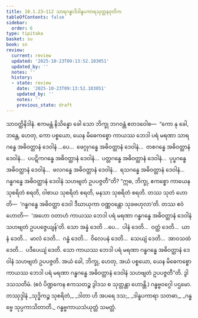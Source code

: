 ```yaml
---
title: 10.1.23–112 သာရဂန္ဓာဒိဒါနူပကာရသုတ္တနဝုတိက
tableOfContents: false
sidebar:
  order: 6
type: tipitaka
basket: su
book: sn
review:
  current: review
  updated: '2025-10-23T09:13:52.103051'
  updated_by: ''
  notes: ''
  history:
  - state: review
    date: '2025-10-23T09:13:52.103051'
    updated_by: ''
    notes: ''
    previous_state: draft
---
```



<ReviewStatus review={frontmatter.review} showDetails={true} />

<HypothesisAnnotation frontmatter={frontmatter} />

<DynamicBreadcrumb />

<Division number="460–549" book="sn" e="ch" v="18" p="346">

<Paragraph number="1210" book="sn">
သာဝတ္ထိနိဒါနံ. ဧကမန္တံ နိသိန္နော ခေါ သော ဘိက္ခု ဘဂဝန္တံ ဧတဒဝေါစ—  “ကော နု ခေါ, ဘန္တေ, ဟေတု, ကော ပစ္စယော, ယေန မိဓေကစ္စော ကာယဿ ဘေဒါ ပရံ မရဏာ သာရဂန္ဓေ အဓိဝတ္ထာနံ ဒေဝါနံ …ပေ…  ဖေဂ္ဂုဂန္ဓေ အဓိဝတ္ထာနံ ဒေဝါနံ…  တစဂန္ဓေ အဓိဝတ္ထာနံ ဒေဝါနံ…  ပပဋိကဂန္ဓေ အဓိဝတ္ထာနံ ဒေဝါနံ…  ပတ္တဂန္ဓေ အဓိဝတ္ထာနံ ဒေဝါနံ…  ပုပ္ဖဂန္ဓေ အဓိဝတ္ထာနံ ဒေဝါနံ…  ဖလဂန္ဓေ အဓိဝတ္ထာနံ ဒေဝါနံ…  ရသဂန္ဓေ အဓိဝတ္ထာနံ ဒေဝါနံ…  ဂန္ဓဂန္ဓေ အဓိဝတ္ထာနံ ဒေဝါနံ သဟဗျတံ ဥပပဇ္ဇတီ”တိ? “ဣဓ, ဘိက္ခု, ဧကစ္စော ကာယေန သုစရိတံ စရတိ, ဝါစာယ သုစရိတံ စရတိ, မနသာ သုစရိတံ စရတိ. တဿ သုတံ ဟောတိ—  ‘ဂန္ဓဂန္ဓေ အဓိဝတ္ထာ ဒေဝါ ဒီဃာယုကာ ဝဏ္ဏဝန္တော သုခဗဟုလာ’တိ. တဿ ဧဝံ ဟောတိ—  ‘အဟော ဝတာဟံ ကာယဿ ဘေဒါ ပရံ မရဏာ ဂန္ဓဂန္ဓေ အဓိဝတ္ထာနံ ဒေဝါနံ သဟဗျတံ ဥပပဇ္ဇေယျန်’တိ. သော အန္နံ ဒေတိ …ပေ…  ပါနံ ဒေတိ…  ဝတ္ထံ ဒေတိ…  ယာနံ ဒေတိ…  မာလံ ဒေတိ…  ဂန္ဓံ ဒေတိ…  ဝိလေပနံ ဒေတိ…  သေယျံ ဒေတိ…  အာဝသထံ ဒေတိ…  ပဒီပေယျံ ဒေတိ. သော ကာယဿ ဘေဒါ ပရံ မရဏာ ဂန္ဓဂန္ဓေ အဓိဝတ္ထာနံ ဒေဝါနံ သဟဗျတံ ဥပပဇ္ဇတိ. အယံ ခေါ, ဘိက္ခု, ဟေတု, အယံ ပစ္စယော, ယေန မိဓေကစ္စော ကာယဿ ဘေဒါ ပရံ မရဏာ ဂန္ဓဂန္ဓေ အဓိဝတ္ထာနံ ဒေဝါနံ သဟဗျတံ ဥပပဇ္ဇတီ”တိ. ဒွါဒသသတိမံ.
</Paragraph>

<Paragraph number="1211" book="sn">
(ဧဝံ ပိဏ္ဍကေန ဧကသတဉ္စ ဒွါဒသ စ သုတ္တန္တာ ဟောန္တိ.)

</Paragraph>
</Division>

<Paragraph number="1212" type="center" book="sn">
ဂန္ဓဗ္ဗဝဂ္ဂေါ ပဌမော.



</Paragraph>

<Paragraph number="1213" type="center" book="sn">
တဿုဒ္ဒါနံ


</Paragraph>

<Paragraph number="1214" type="verses" book="sn">
_သုဒ္ဓိကဉ္စ သုစရိတံ,_  
_ဒါတာ ဟိ အပရေ ဒသ;_  
_ဒါနူပကာရာ သတဓာ,_  
_ဂန္ဓဗ္ဗေ သုပ္ပကာသိတာတိ._  


</Paragraph>

<Paragraph number="1215" type="center" book="sn">
ဂန္ဓဗ္ဗကာယသံယုတ္တံ သမတ္တံ.
</Paragraph>